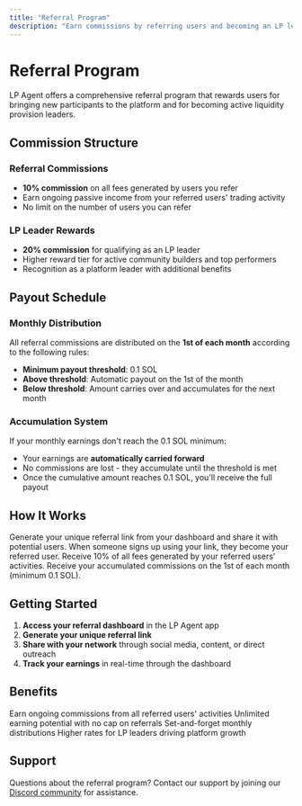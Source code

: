 ```yaml
---
title: "Referral Program"
description: "Earn commissions by referring users and becoming an LP leader"
---
```


# Referral Program

LP Agent offers a comprehensive referral program that rewards users for bringing new participants to the platform and for becoming active liquidity provision leaders.

## Commission Structure

### Referral Commissions

- **10% commission** on all fees generated by users you refer
- Earn ongoing passive income from your referred users' trading activity
- No limit on the number of users you can refer

### LP Leader Rewards

- **20% commission** for qualifying as an LP leader
- Higher reward tier for active community builders and top performers
- Recognition as a platform leader with additional benefits

## Payout Schedule

### Monthly Distribution

All referral commissions are distributed on the **1st of each month** according to the following rules:

- **Minimum payout threshold**: 0.1 SOL
- **Above threshold**: Automatic payout on the 1st of the month
- **Below threshold**: Amount carries over and accumulates for the next month

### Accumulation System

If your monthly earnings don't reach the 0.1 SOL minimum:

- Your earnings are **automatically carried forward**
- No commissions are lost - they accumulate until the threshold is met
- Once the cumulative amount reaches 0.1 SOL, you'll receive the full payout

## How It Works

<Steps>
  <Step title="Share Your Referral Link">
    Generate your unique referral link from your dashboard and share it with
    potential users.
  </Step>
  <Step title="Users Sign Up">
    When someone signs up using your link, they become your referred user.
  </Step>
  <Step title="Earn Commissions">
    Receive 10% of all fees generated by your referred users' activities.
  </Step>
  <Step title="Monthly Payouts">
    Receive your accumulated commissions on the 1st of each month (minimum 0.1
    SOL).
  </Step>
</Steps>

## Getting Started

1. **Access your referral dashboard** in the LP Agent app
2. **Generate your unique referral link**
3. **Share with your network** through social media, content, or direct outreach
4. **Track your earnings** in real-time through the dashboard

## Benefits

<CardGroup cols={2}>
  <Card title="Passive Income" icon="money-bill-wave">
    Earn ongoing commissions from all referred users' activities
  </Card>
  <Card title="No Limits" icon="infinity">
    Unlimited earning potential with no cap on referrals
  </Card>
  <Card title="Automatic Payouts" icon="calendar-check">
    Set-and-forget monthly distributions
  </Card>
  <Card title="Growth Incentives" icon="chart-line">
    Higher rates for LP leaders driving platform growth
  </Card>
</CardGroup>

## Support

Questions about the referral program? Contact our support by joining our [Discord community](https://discord.gg/h8YDHtzmRU) for assistance.
